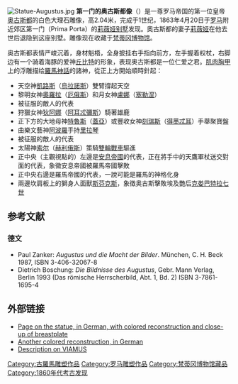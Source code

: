 [[File:Statue-Augustus.jpg|right]]
'''第一门的奥古斯都像'''（{{lang-it|Augusto di Prima Porta}}）是一尊罗马帝国的第一位皇帝[[奥古斯都|奥古斯都]]的白色大理石雕像，高2.04米，完成于1世纪，1863年4月20日于[[罗马|罗马]]附近郊区第一门（Prima Porta）的[[莉薇婭別墅|莉薇娅别墅]]发现。奧古斯都的妻子[[莉薇娅|莉薇娅]]在他去世后退隐到这座别墅。雕像现在收藏于[[梵蒂冈博物馆|梵蒂冈博物馆]]。

奥古斯都表情严峻沉着，身材魁梧，全身披挂右手指向前方，左手握着权杖，右脚边有一个骑着海豚的爱神[[丘比特|丘比特]]的形象，表现奥古斯都是一位仁爱之君。[[肌肉胸甲|肌肉胸甲]]上的浮雕描绘[[羅馬神話|羅馬神話]]的諸神，從正上方開始順時針起：
*天空神[[凱路斯|凱路斯]]（[[烏拉諾斯|烏拉諾斯]]）雙臂撐起天空
*黎明女神[[奧羅拉|奧羅拉]]（[[厄俄斯|厄俄斯]]）和月女神[[盧娜|盧娜]]（[[塞勒涅|塞勒涅]]）
*被征服的敵人的代表
*狩獵女神[[狄阿娜|狄阿娜]]（[[阿耳忒彌斯|阿耳忒彌斯]]）騎著雄鹿
*正下方的大地母神[[特魯斯|特魯斯]]（[[蓋亞|蓋亞]]）或豐收女神[[刻瑞斯_(羅馬神話)|刻瑞斯]]（[[得墨忒耳|得墨忒耳]]）手舉聚寶盤
*曲樂文藝神[[阿波羅|阿波羅]]手持[[里拉琴|里拉琴]]
*被征服的敵人的代表
*太陽神[[索尔_(罗马神话)|索尔]]（[[赫利俄斯|赫利俄斯]]）策騎[[雙輪戰車|雙輪戰車]]驅進
*正中央（主觀視點的）左邊是[[安息帝國|安息帝國]]的代表，正在將手中的天鷹軍杖送交對面的代表，象徵安息帝國被羅馬帝國擊敗
*正中央右邊是羅馬帝國的代表，一說可能是羅馬的神格化身{{le|羅馬 (女神)|Roma (mythology)|羅馬女神}}
*兩邊坎肩板上的獅身人面獸[[斯芬克斯|斯芬克斯]]，象徵奥古斯擊敗埃及艷后[[克娄巴特拉七世|克娄巴特拉七世]]

== 参考文献 ==
=== 德文 ===
* Paul Zanker: ''Augustus und die Macht der Bilder''. München, C. H. Beck 1987, ISBN 3-406-32067-8
* Dietrich Boschung: ''Die Bildnisse des Augustus'', Gebr. Mann Verlag, Berlin 1993 (Das römische Herrscherbild, Abt. 1, Bd. 2) ISBN 3-7861-1695-4

== 外部链接 ==
{{Commonscat|Augustus of Prima Porta}}
* [http://www.mbradtke.de/augustus/augustus01.htm Page on the statue, in German, with colored reconstruction and close-up of breastplate] {{Wayback|url=http://www.mbradtke.de/augustus/augustus01.htm |date=20091119034702 }}
* [http://plato.alien.de/bildarchiv/m%FCnchen%20-%20glyptothek/htm/_FG04.htm Another colored reconstruction, in German]{{dead link|date=2018年4月 |bot=InternetArchiveBot |fix-attempted=yes }}
* [https://web.archive.org/web/20190608165627/http://viamus.uni-goettingen.de/mmdb/Institut/smallView?Abguss.Inventarnummer:record=A+484 Description on VIAMUS]

{{罗马地标}}

[[Category:古羅馬雕塑作品|Category:古羅馬雕塑作品]]
[[Category:罗马雕塑作品|Category:罗马雕塑作品]]
[[Category:梵蒂冈博物馆藏品|Category:梵蒂冈博物馆藏品]]
[[Category:1860年代考古发现|Category:1860年代考古发现]]